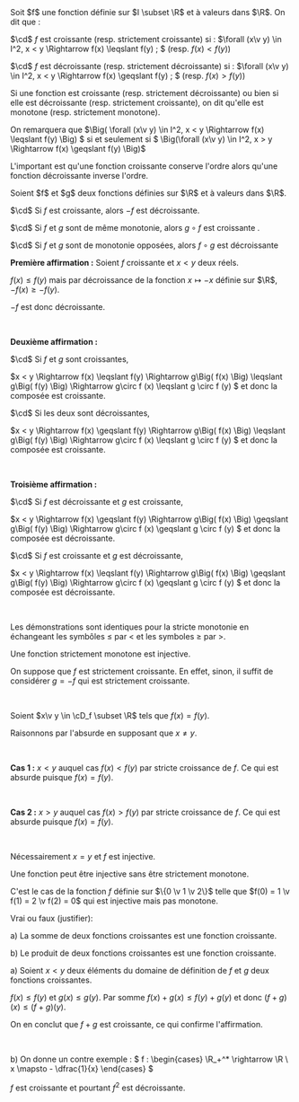 

<Item type='definition' titre="monotonie d'une fontion">
Soit $f$ une fonction définie sur $I \subset \R$ et à valeurs dans $\R$. On dit que :

$\cd$ $f$ est croissante (resp. strictement croissante) si : $\forall (x\v y) \in I^2, x < y \Rightarrow f(x) \leqslant f(y) \; $ (resp. $f(x) < f(y)$)

$\cd$ $f$ est décroissante (resp. strictement décroissante) si : $\forall (x\v y) \in I^2, x < y \Rightarrow f(x) \geqslant f(y) \; $ (resp. $f(x) > f(y)$)

Si une fonction est croissante (resp. strictement décroissante) ou bien si elle est décroissante (resp. strictement croissante), on dit qu'elle est monotone (resp. strictement monotone).
</Item>

<Remarque titre=''>

On remarquera que $\Big( \forall (x\v y) \in I^2, x < y \Rightarrow f(x) \leqslant f(y) \Big) $ si et seulement si $ \Big(\forall (x\v y) \in I^2, x > y \Rightarrow f(x) \geqslant f(y) \Big)$

L'important est qu'une fonction croissante conserve l'ordre alors qu'une fonction décroissante inverse l'ordre.
</Remarque>

<Item type='proposition' titre='monotonie et opérations' searchDesc="croissance décroissance">
Soient $f$ et $g$ deux fonctions définies sur $\R$ et à valeurs dans $\R$.

$\cd$ Si $f$ est croissante, alors $-f$ est décroissante.

$\cd$ Si $f$ et $g$ sont de même monotonie, alors $g \circ f$ est croissante .

$\cd$ Si $f$ et $g$ sont de monotonie opposées, alors $f \circ g$ est décroissante
</Item>

<Hideable type='démonstration' titre=''>

**Première affirmation :** Soient $f$ croissante et $x < y$ deux réels. 

$f(x) \leqslant f(y)$ mais par décroissance de la fonction $x \mapsto -x$ définie sur $\R$, $-f(x) \geqslant -f(y)$. 

$-f$ est donc décroissante.

<br/>

**Deuxième affirmation :** 

<Indent>

$\cd$ Si $f$ et $g$ sont croissantes, 

$x < y \Rightarrow f(x) \leqslant f(y) \Rightarrow g\Big( f(x) \Big) \leqslant g\Big( f(y) \Big) \Rightarrow g\circ f (x) \leqslant g \circ f (y) $ et donc la composée est croissante.

$\cd$ Si les deux sont décroissantes, 

$x < y \Rightarrow f(x) \geqslant f(y) \Rightarrow g\Big( f(x) \Big) \leqslant g\Big( f(y) \Big) \Rightarrow g\circ f (x) \leqslant g \circ f (y) $ et donc la composée est croissante.

</Indent>

<br/>

**Troisième affirmation :** 
<Indent>

$\cd$ Si $f$ est décroissante et $g$ est croissante, 

$x < y \Rightarrow f(x) \geqslant f(y) \Rightarrow g\Big( f(x) \Big) \geqslant g\Big( f(y) \Big) \Rightarrow g\circ f (x) \geqslant g \circ f (y) $ et donc la composée est décroissante.

$\cd$ Si $f$ est croissante et $g$ est décroissante, 

$x < y \Rightarrow f(x) \leqslant f(y) \Rightarrow g\Big( f(x) \Big) \geqslant g\Big( f(y) \Big) \Rightarrow g\circ f (x) \geqslant g \circ f (y) $ et donc la composée est décroissante.

</Indent>

<br/>

Les démonstrations sont identiques pour la stricte monotonie en échangeant les symbôles $\leqslant$ par $<$ et les symboles $\geqslant$ par $>$.
</Hideable>

<Item type='proposition' titre=''>
Une fonction strictement monotone est injective.
</Item>

<Hideable type='démonstration' titre=''>

On suppose que $f$ est strictement croissante. En  effet, sinon, il suffit de considérer $g =-f$ qui est strictement croissante.

<br/>

Soient $x\v y \in \cD_f \subset \R$ tels que $f(x) = f(y)$. 

Raisonnons par l'absurde en supposant que $x \neq y$.

<br/>

**Cas 1 :** $x < y$ auquel cas $f(x) < f(y)$ par stricte croissance de $f$. Ce qui est absurde puisque $f(x) = f(y)$.

<br/>

**Cas 2 :** $x > y$ auquel cas $f(x) > f(y)$ par stricte croissance de $f$. Ce qui est absurde puisque $f(x) = f(y)$.

<br/>

Nécessairement $x = y$ et $f$ est injective.

</Hideable>

<Hideable type='exemple' titre=' Contre-Exemple'>

Une fonction peut être injective sans être strictement monotone. 

C'est le cas de la fonction $f$ définie sur $\{0 \v 1 \v 2\}$ telle que $f(0) = 1 \v f(1) = 2 \v f(2) = 0$ qui est injective mais pas monotone.
</Hideable>

<Exercice titre=''>

Vrai ou faux (justifier):

a\) La somme de deux fonctions croissantes est une fonction croissante.

b\) Le produit de deux fonctions croissantes est une fonction croissante.
</Exercice>

<Hideable type='solution' titre=''>

a\) Soient $x < y$ deux éléments du domaine de définition de $f$ et $g$ deux fonctions croissantes.

$f(x) \leqslant f(y)$ et $g(x) \leqslant g(y)$. Par somme $f(x) + g(x) \leqslant f(y) + g(y)$ et donc $(f+g)(x) \leqslant (f+g)(y)$.

On en conclut que $f+g$ est croissante, ce qui confirme l'affirmation.

<br/>

b\) On donne un contre exemple : $ f : \begin{cases}  \R_+^* \rightarrow \R  \\ x \mapsto - \dfrac{1}{x}  \end{cases} $

$f$ est croissante et pourtant $f^2$ est décroissante.
</Hideable>
